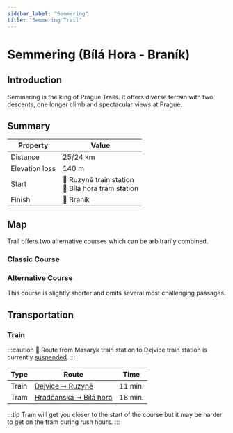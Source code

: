 ```yaml
---
sidebar_label: "Semmering"
title: "Semmering Trail"
---
```


# Semmering (Bílá Hora - Braník)

## Introduction

Semmering is the king of Prague Trails. It offers diverse terrain with two descents, one longer climb and spectacular views at Prague.
## Summary

| Property | Value |
| --- | --- |
| Distance | 25/24 km |
| Elevation loss | 140 m |
| Start | 📍 Ruzyně train station <br /> 📍 Bílá hora tram station |
| Finish | 📍 Braník |

## Map

Trail offers two alternative courses which can be arbitrarily combined.

### Classic Course

<MapyCzEmbeddedPath id="nepabajono"></MapyCzEmbeddedPath>

### Alternative Course

This course is slightly shorter and omits several most challenging passages.

<MapyCzEmbeddedPath id="kedubonogu"></MapyCzEmbeddedPath>

## Transportation

### Train

:::caution
🚧 Route from Masaryk train station to Dejvice train station is currently [suspended](https://www.cd.cz/jizdni-rad/omezeni-provozu/vyluka/14179/).
:::

| Type | Route | Time |
| --- | --- | --- |
| Train | [Dejvice ➞ Ruzyně](https://idos.idnes.cz/vlakyautobusymhdvse/spojeni/vysledky/?f=Praha-Dejvice&fc=100003&t=Praha-Ruzyn%C4%9B&tc=100003&direct=true&af=true&trt=150,151,152,153&fcs=3 "See timetable" ) | 11 min. |
| Tram | [Hradčanská ➞ Bílá hora](https://idos.idnes.cz/vlakyautobusymhdvse/spojeni/vysledky/?f=Hrad%C4%8Dansk%C3%A1&fc=301003&t=Praha,,B%C3%ADl%C3%A1%20Hora&tc=200003&direct=true "See timetable" ) | 18 min. |

:::tip
Tram will get you closer to the start of the course but it may be harder to get on the tram during rush hours.
:::
